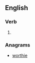==English==
{{wikipedia|dab=hotwire}}

===Verb===
{{en-verb|hotwir}}

# {{alternative spelling of|hot-wire|lang=en}}

===Anagrams===
* [[worthie#English|worthie]]